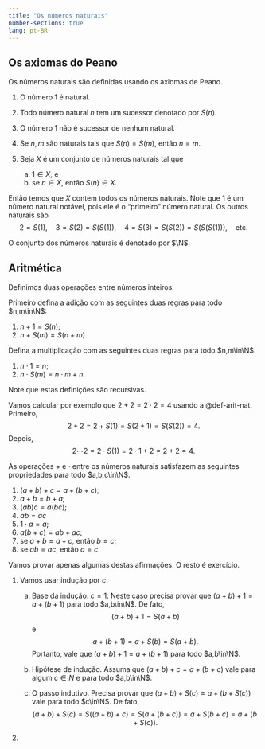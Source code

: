 ```yaml
---
title: "Os números naturais"
number-sections: true
lang: pt-BR
---
```


## Os axiomas do Peano

Os números naturais são definidas usando os axiomas de Peano. 

1. O número $1$ é natural.
2. Todo número natural $n$ tem um sucessor denotado por $S(n)$. 
3. O número $1$ não é sucessor de nenhum natural.
4. Se $n,m$ são naturais tais que $S(n)=S(m)$, então $n=m$. 
5. Seja $X$ é um conjunto de números naturais tal que 
    
    a. $1\in X$; e 
    b. se $n\in X$, então $S(n)\in X$.

Então temos que $X$ contem todos os números naturais.  Note que $1$ é um número natural notável, pois ele é o "primeiro" número natural. Os outros naturais são 
$$
2=S(1),\quad 3=S(2)=S(S(1)),\quad 4=S(3)=S(S(2))=S(S(S(1))), \quad \mbox{etc}.
$$


O conjunto dos números naturais é denotado por $\N$. 

## Aritmética

:::{#def-arit-nat}
Definimos duas operações entre números inteiros. 

Primeiro defina a adição com as seguintes duas regras para todo $n,m\in\N$:

1. $n+1=S(n)$;
2. $n+S(m)=S(n+m)$.

Defina a multiplicação com as seguintes duas regras para todo $n,m\in\N$:

1. $n\cdot 1=n$;
2. $n\cdot S(m)=n\cdot m+n$.
:::

Note que estas definições são recursivas. 

:::{exm-arit-nat}
Vamos calcular por exemplo que $2+2=2\cdot 2=4$ usando a @def-arit-nat. Primeiro, 
$$
2+2=2+S(1)=S(2+1)=S(S(2))=4.
$$
Depois, 
$$
2\cdots 2=2\cdot S(1)=2\cdot 1+2=2+2=4.
$$
:::

:::{#lem-arit-nat}
As operações $+$ e $\cdot$ entre os números naturais satisfazem as seguintes propriedades para todo $a,b,c\in\N$. 

1. $(a+b)+c=a+(b+c)$;
2. $a+b=b+a$;
3. $(ab)c=a(bc)$; 
4. $ab=ac$
5. $1\cdot a=a$;
6. $a(b+c)=ab+ac$;
7. se $a+b=a+c$, então $b=c$;
8. se $ab=ac$, então $a=c$.  
:::

:::{.proof}
Vamos provar apenas algumas destas afirmações. O resto é exercício.

1. Vamos usar indução por $c$. 
    a. Base da indução: $c=1$. Neste caso precisa provar que $(a+b)+1=a+(b+1)$ para todo $a,b\in\N$. De fato, 
    $$
    (a+b)+1=S(a+b)
    $$
    e 
    $$
    a+(b+1)=a+S(b)=S(a+b). 
    $$
    Portanto, vale que $(a+b)+1=a+(b+1)$ para todo $a,b\in\N$. 

    b. Hipótese de indução. Assuma que $(a+b)+c=a+(b+c)$ vale para algum $c\in N$ e para todo $a,b\in\N$. 

    c. O passo indutivo. Precisa provar que $(a+b)+S(c)=a+(b+S(c))$ vale para todo $c\in\N$. De fato, 
    $$
    (a+b)+S(c)=S((a+b)+c)=S(a+(b+c))=a+S(b+c)=a+(b+S(c)).
    $$

4. 
:::